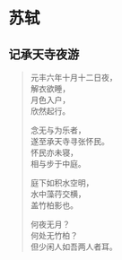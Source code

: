 # 苏轼

## 记承天寺夜游
> 元丰六年十月十二日夜，  
> 解衣欲睡，  
> 月色入户，  
> 欣然起行。  
>   
> 念无与为乐者，  
> 遂至承天寺寻张怀民。  
> 怀民亦未寝，  
> 相与步于中庭。  
>   
> 庭下如积水空明，  
> 水中藻荇交横，  
> 盖竹柏影也。  
>   
> 何夜无月？  
> 何处无竹柏？  
> 但少闲人如吾两人者耳。  

 